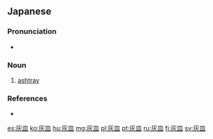 ==Japanese==
{{ja-kanjitab|はい|さら|r=y|k2=ざら|yomi=kun}}

===Pronunciation===
* {{ja-pron|はいざら|y=k|acc=0|acc2=3|acc_ref=NHK|acc2_ref=NHK}}

===Noun===
{{ja-noun|はいざら}}

# [[ashtray]]

===References===
<references/>
* {{R:Shogakukan}}

[[es:灰皿]]
[[ko:灰皿]]
[[hu:灰皿]]
[[mg:灰皿]]
[[pl:灰皿]]
[[pt:灰皿]]
[[ru:灰皿]]
[[fi:灰皿]]
[[sv:灰皿]]